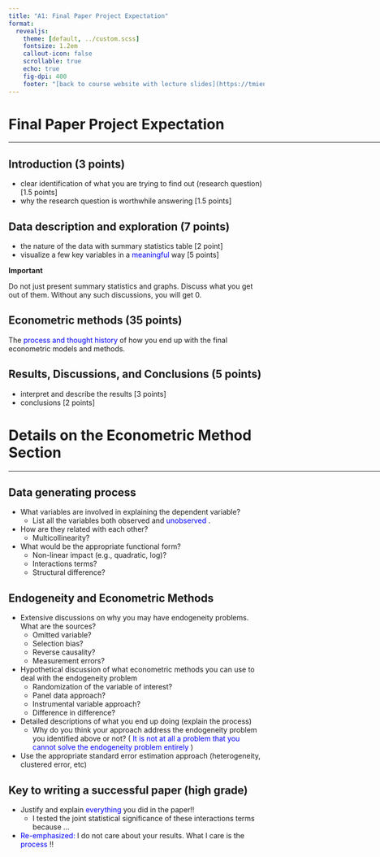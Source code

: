 ```yaml
---
title: "A1: Final Paper Project Expectation"
format: 
  revealjs: 
    theme: [default, ../custom.scss]
    fontsize: 1.2em
    callout-icon: false
    scrollable: true
    echo: true
    fig-dpi: 400
    footer: "[back to course website with lecture slides](https://tmieno2.github.io/Applied-Econometrics-MS-Quarto/lectures/)"
---
```


# Final Paper Project Expectation

<html><div style='float:left'></div><hr color='#EB811B' size=1px width=1000px></html>

## Introduction (3 points)

+ clear identification of what you are trying to find out (research question) [1.5 points]
+ why the research question is worthwhile answering [1.5 points]


## Data description and exploration (7 points)

+ the nature of the data with summary statistics table [2 point]
+ visualize a few key variables in a <span style="color:blue"> meaningful </span> way [5 points]

**Important**

Do not just present summary statistics and graphs. Discuss what you get out of them. Without any such discussions, you will get $0$.

## Econometric methods (35 points)

The <span style = "color: blue;"> process and thought history </span> of how you end up with the final econometric models and methods. 

## Results, Discussions, and Conclusions (5 points)

+ interpret and describe the results [3 points]
+ conclusions [2 points]

# Details on the Econometric Method Section

<html><div style='float:left'></div><hr color='#EB811B' size=1px width=1000px></html>


## Data generating process

+ What variables are involved in explaining the dependent variable? 
  - List all the variables both observed and <span style = "color: blue;"> unobserved </span>.
+ How are they related with each other? 
  - Multicollinearity?
+ What would be the appropriate functional form? 
  - Non-linear impact (e.g., quadratic, log)? 
  - Interactions terms? 
  - Structural difference?

## Endogeneity and Econometric Methods

+ Extensive discussions on why you may have endogeneity problems. What are the sources? 
  - Omitted variable? 
  - Selection bias? 
  - Reverse causality? 
  - Measurement errors?
+ Hypothetical discussion of what econometric methods you can use to deal with the endogeneity problem 
  - Randomization of the variable of interest? 
  - Panel data approach? 
  - Instrumental variable approach?
  - Difference in difference?
+ Detailed descriptions of what you end up doing (explain the process)
  - Why do you think your approach address the endogeneity problem you identified above or not? (<span style = "color: blue;"> It is not at all a problem that you cannot solve the endogeneity problem entirely </span>)
+ Use the appropriate standard error estimation approach 
(heterogeneity, clustered error, etc)


## Key to writing a successful paper (high grade)

+ Justify and explain <span style = "color: blue;"> everything </span> you did in the paper!!
  - I tested the joint statistical significance of these interactions terms because ...
+ <span style = "color: blue;"> Re-emphasized: </span> I do not care about your results. What I care is the <span style = "color: blue;"> process </span>!! 
